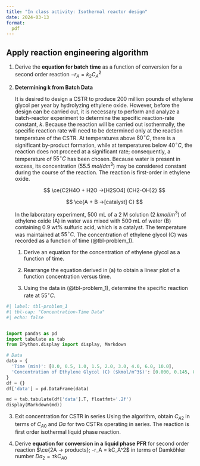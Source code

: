 ```yaml
---
title: "In class activity: Isothermal reactor design"
date: 2024-03-13
format:
  pdf
---
```


## Apply reaction engineering algorithm

1. Derive the **equation for batch time** as a function of conversion for a second order reaction $-r_A = k_2C_A^2$

2. **Determining k from Batch Data**

   It is desired to design a CSTR to produce 200 million pounds of ethylene
   glycol per year by hydrolyzing ethylene oxide. However, before the design
   can be carried out, it is necessary to perform and analyze a batch-reactor
   experiment to determine the specific reaction-rate constant, $k$. Because
   the reaction will be carried out isothermally, the specific reaction rate
   will need to be determined only at the reaction temperature of the CSTR. At
   temperatures above $80^\circ C$, there is a significant by-product
   formation, while at temperatures below $40^\circ C$, the reaction does not
   proceed at a significant rate; consequently, a temperature of $55^\circ C$
   has been chosen. Because water is present in excess, its concentration (55.5
   $mol/dm^3$) may be considered constant during the course of the reaction.
   The reaction is first-order in ethylene oxide.

   $$
    \ce{C2H4O + H2O ->[H2SO4] (CH2-OH)2}
   $$

   $$
    \ce{A  + B ->[catalyst] C}
   $$

   In the laboratory experiment, 500 mL of a 2 M solution (2 $kmol/m^3$) of
   ethylene oxide (A) in water was mixed with 500 mL of water (B) containing
   0.9 wt% sulfuric acid, which is a catalyst. The temperature was maintained
   at $55^\circ C$. The concentration of ethylene glycol (C) was recorded as a
   function of time (@tbl-problem_1).

   #. Derive an equation for the concentration of ethylene glycol as a function
   of time.

   #. Rearrange the equation derived in (a) to obtain a linear plot of a
   function concentration versus time.

   #. Using the data in (@tbl-problem_1), determine the specific reaction rate at
   $55^\circ C$.

```python
#| label: tbl-problem_1
#| tbl-cap: "Concentration-Time Data"
#| echo: false


import pandas as pd
import tabulate as tab
from IPython.display import display, Markdown

# Data
data = {
  'Time (min)': [0.0, 0.5, 1.0, 1.5, 2.0, 3.0, 4.0, 6.0, 10.0],
  'Concentration of Ethylene Glycol (C) ($kmol/m^3$)': [0.000, 0.145, 0.270, 0.376, 0.467, 0.610, 0.715, 0.848, 0.957]
}
df = {}
df['data'] = pd.DataFrame(data)

md = tab.tabulate(df['data'].T, floatfmt='.2f')
display(Markdown(md))
```

3. Exit concentration for CSTR in series 
   Using the algorithm, obtain $C_{A2}$ in terms of $C_{A0}$ and $Da$ for two
   CSTRs operating in series. The reaction is first order isothermal liquid
   phase reaction.  


4. Derive **equation for conversion in a liquid phase PFR** for second order
   reaction $\ce{2A -> products}; -r_A = kC_A^2$ in terms of Damköhler number
   $Da_2 = \tau k C_{A0}$ 


